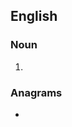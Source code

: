 ==English==

===Noun===
{{head|en|noun plural form}}

# {{plural of|opposer|lang=en}}

===Anagrams===
* {{anagrams|en|a=eoopprss|proposes}}